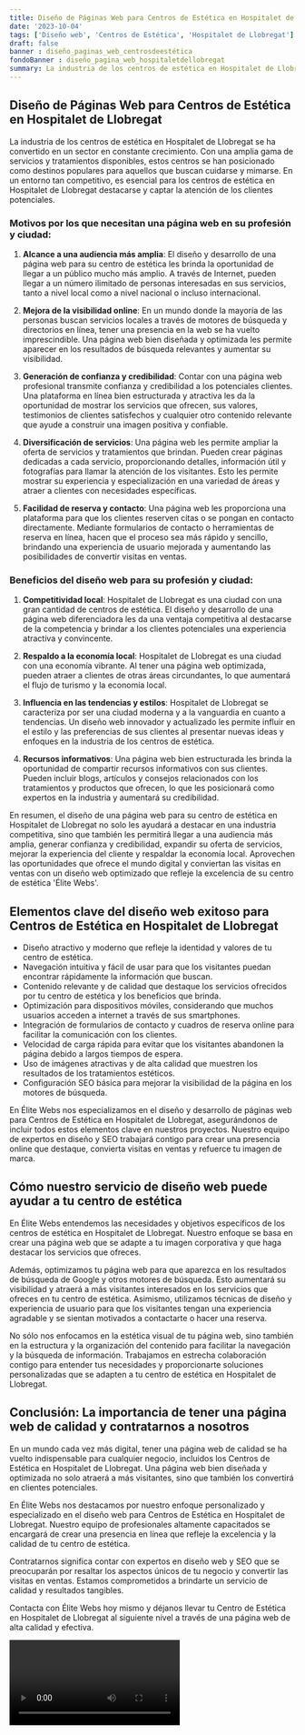 ```yaml
---
title: Diseño de Páginas Web para Centros de Estética en Hospitalet de Llobregat
date: '2023-10-04'
tags: ['Diseño web', 'Centros de Estética', 'Hospitalet de Llobregat']
draft: false
banner : diseño_paginas_web_centrosdeestética
fondoBanner : diseño_pagina_web_hospitaletdellobregat
summary: La industria de los centros de estética en Hospitalet de Llobregat se ha convertido en un sector en constante crecimiento. Con una amplia gama de servicios y tratamientos disponibles, estos centros se han posicionado como destinos populares para aquellos que buscan cuidarse y mimarse. En un entorno tan competitivo, es esencial para los centros de estética en Hospitalet de Llobregat destacarse y captar la atención de los clientes potenciales.
---
```


## **Diseño de Páginas Web para Centros de Estética en Hospitalet de Llobregat**

La industria de los centros de estética en Hospitalet de Llobregat se ha convertido en un sector en constante crecimiento. Con una amplia gama de servicios y tratamientos disponibles, estos centros se han posicionado como destinos populares para aquellos que buscan cuidarse y mimarse. En un entorno tan competitivo, es esencial para los centros de estética en Hospitalet de Llobregat destacarse y captar la atención de los clientes potenciales.

### **Motivos por los que necesitan una página web en su profesión y ciudad:**

1. **Alcance a una audiencia más amplia**: El diseño y desarrollo de una página web para su centro de estética les brinda la oportunidad de llegar a un público mucho más amplio. A través de Internet, pueden llegar a un número ilimitado de personas interesadas en sus servicios, tanto a nivel local como a nivel nacional o incluso internacional.

2. **Mejora de la visibilidad online**: En un mundo donde la mayoría de las personas buscan servicios locales a través de motores de búsqueda y directorios en línea, tener una presencia en la web se ha vuelto imprescindible. Una página web bien diseñada y optimizada les permite aparecer en los resultados de búsqueda relevantes y aumentar su visibilidad.

3. **Generación de confianza y credibilidad**: Contar con una página web profesional transmite confianza y credibilidad a los potenciales clientes. Una plataforma en línea bien estructurada y atractiva les da la oportunidad de mostrar los servicios que ofrecen, sus valores, testimonios de clientes satisfechos y cualquier otro contenido relevante que ayude a construir una imagen positiva y confiable.

4. **Diversificación de servicios**: Una página web les permite ampliar la oferta de servicios y tratamientos que brindan. Pueden crear páginas dedicadas a cada servicio, proporcionando detalles, información útil y fotografías para llamar la atención de los visitantes. Esto les permite mostrar su experiencia y especialización en una variedad de áreas y atraer a clientes con necesidades específicas.

5. **Facilidad de reserva y contacto**: Una página web les proporciona una plataforma para que los clientes reserven citas o se pongan en contacto directamente. Mediante formularios de contacto o herramientas de reserva en línea, hacen que el proceso sea más rápido y sencillo, brindando una experiencia de usuario mejorada y aumentando las posibilidades de convertir visitas en ventas.

### **Beneficios del diseño web para su profesión y ciudad:**

1. **Competitividad local**: Hospitalet de Llobregat es una ciudad con una gran cantidad de centros de estética. El diseño y desarrollo de una página web diferenciadora les da una ventaja competitiva al destacarse de la competencia y brindar a los clientes potenciales una experiencia atractiva y convincente.

2. **Respaldo a la economía local**: Hospitalet de Llobregat es una ciudad con una economía vibrante. Al tener una página web optimizada, pueden atraer a clientes de otras áreas circundantes, lo que aumentará el flujo de turismo y la economía local.

3. **Influencia en las tendencias y estilos**: Hospitalet de Llobregat se caracteriza por ser una ciudad moderna y a la vanguardia en cuanto a tendencias. Un diseño web innovador y actualizado les permite influir en el estilo y las preferencias de sus clientes al presentar nuevas ideas y enfoques en la industria de los centros de estética.

4. **Recursos informativos**: Una página web bien estructurada les brinda la oportunidad de compartir recursos informativos con sus clientes. Pueden incluir blogs, artículos y consejos relacionados con los tratamientos y productos que ofrecen, lo que les posicionará como expertos en la industria y aumentará su credibilidad.

En resumen, el diseño de una página web para su centro de estética en Hospitalet de Llobregat no solo les ayudará a destacar en una industria competitiva, sino que también les permitirá llegar a una audiencia más amplia, generar confianza y credibilidad, expandir su oferta de servicios, mejorar la experiencia del cliente y respaldar la economía local. Aprovechen las oportunidades que ofrece el mundo digital y conviertan las visitas en ventas con un diseño web optimizado que refleje la excelencia de su centro de estética 'Élite Webs'.

<GifSeo />

<Cta />

## Elementos clave del diseño web exitoso para Centros de Estética en Hospitalet de Llobregat

- Diseño atractivo y moderno que refleje la identidad y valores de tu centro de estética.
- Navegación intuitiva y fácil de usar para que los visitantes puedan encontrar rápidamente la información que buscan.
- Contenido relevante y de calidad que destaque los servicios ofrecidos por tu centro de estética y los beneficios que brinda.
- Optimización para dispositivos móviles, considerando que muchos usuarios acceden a internet a través de sus smartphones.
- Integración de formularios de contacto y cuadros de reserva online para facilitar la comunicación con los clientes.
- Velocidad de carga rápida para evitar que los visitantes abandonen la página debido a largos tiempos de espera.
- Uso de imágenes atractivas y de alta calidad que muestren los resultados de los tratamientos estéticos.
- Configuración SEO básica para mejorar la visibilidad de la página en los motores de búsqueda.

En Élite Webs nos especializamos en el diseño y desarrollo de páginas web para Centros de Estética en Hospitalet de Llobregat, asegurándonos de incluir todos estos elementos clave en nuestros proyectos. Nuestro equipo de expertos en diseño y SEO trabajará contigo para crear una presencia online que destaque, convierta visitas en ventas y refuerce tu imagen de marca.

## Cómo nuestro servicio de diseño web puede ayudar a tu centro de estética

En Élite Webs entendemos las necesidades y objetivos específicos de los centros de estética en Hospitalet de Llobregat. Nuestro enfoque se basa en crear una página web que se adapte a tu imagen corporativa y que haga destacar los servicios que ofreces.

Además, optimizamos tu página web para que aparezca en los resultados de búsqueda de Google y otros motores de búsqueda. Esto aumentará su visibilidad y atraerá a más visitantes interesados en los servicios que ofreces en tu centro de estética. Asimismo, utilizamos técnicas de diseño y experiencia de usuario para que los visitantes tengan una experiencia agradable y se sientan motivados a contactarte o hacer una reserva.

No sólo nos enfocamos en la estética visual de tu página web, sino también en la estructura y la organización del contenido para facilitar la navegación y la búsqueda de información. Trabajamos en estrecha colaboración contigo para entender tus necesidades y proporcionarte soluciones personalizadas que se adapten a tu centro de estética en Hospitalet de Llobregat.

## Conclusión: La importancia de tener una página web de calidad y contratarnos a nosotros

En un mundo cada vez más digital, tener una página web de calidad se ha vuelto indispensable para cualquier negocio, incluidos los Centros de Estética en Hospitalet de Llobregat. Una página web bien diseñada y optimizada no solo atraerá a más visitantes, sino que también los convertirá en clientes potenciales.

En Élite Webs nos destacamos por nuestro enfoque personalizado y especializado en el diseño web para Centros de Estética en Hospitalet de Llobregat. Nuestro equipo de profesionales altamente capacitados se encargará de crear una presencia en línea que refleje la excelencia y la calidad de tu centro de estética.

Contratarnos significa contar con expertos en diseño web y SEO que se preocuparán por resaltar los aspectos únicos de tu negocio y convertir las visitas en ventas. Estamos comprometidos a brindarte un servicio de calidad y resultados tangibles.

Contacta con Élite Webs hoy mismo y déjanos llevar tu Centro de Estética en Hospitalet de Llobregat al siguiente nivel a través de una página web de alta calidad y efectiva.

<Video />

<CtaBot job='Centros de Estética' city='Hospitalet de Llobregat'/>

<Gmaps query='Hospitalet de Llobregat+españa+maps' />